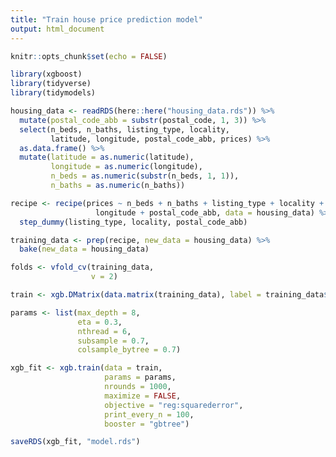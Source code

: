 ```yaml
---
title: "Train house price prediction model"
output: html_document
---
```


```r
knitr::opts_chunk$set(echo = FALSE)

```

```r
library(xgboost)
library(tidyverse)
library(tidymodels)

housing_data <- readRDS(here::here("housing_data.rds")) %>% 
  mutate(postal_code_abb = substr(postal_code, 1, 3)) %>% 
  select(n_beds, n_baths, listing_type, locality,
         latitude, longitude, postal_code_abb, prices) %>% 
  as.data.frame() %>% 
  mutate(latitude = as.numeric(latitude),
         longitude = as.numeric(longitude),
         n_beds = as.numeric(substr(n_beds, 1, 1)),
         n_baths = as.numeric(n_baths))

recipe <- recipe(prices ~ n_beds + n_baths + listing_type + locality + latitude + 
                   longitude + postal_code_abb, data = housing_data) %>% 
  step_dummy(listing_type, locality, postal_code_abb)

training_data <- prep(recipe, new_data = housing_data) %>% 
  bake(new_data = housing_data)

folds <- vfold_cv(training_data,
                  v = 2)

train <- xgb.DMatrix(data.matrix(training_data), label = training_data$prices)

params <- list(max_depth = 8,
               eta = 0.3,
               nthread = 6,
               subsample = 0.7,
               colsample_bytree = 0.7)

xgb_fit <- xgb.train(data = train,
                     params = params,
                     nrounds = 1000,
                     maximize = FALSE,
                     objective = "reg:squarederror", 
                     print_every_n = 100,
                     booster = "gbtree")

saveRDS(xgb_fit, "model.rds")

```

